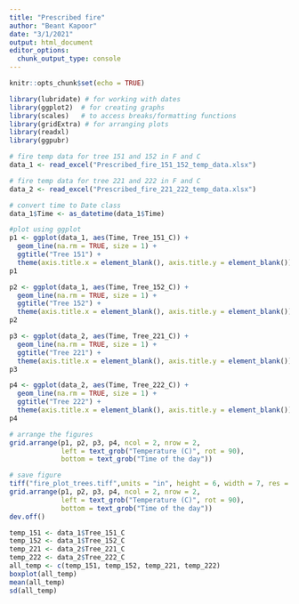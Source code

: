 ```yaml
---
title: "Prescribed fire"
author: "Beant Kapoor"
date: "3/1/2021"
output: html_document
editor_options: 
  chunk_output_type: console
---
```


```r
knitr::opts_chunk$set(echo = TRUE)
```

```r
library(lubridate) # for working with dates
library(ggplot2)  # for creating graphs
library(scales)   # to access breaks/formatting functions
library(gridExtra) # for arranging plots
library(readxl)
library(ggpubr)

# fire temp data for tree 151 and 152 in F and C
data_1 <- read_excel("Prescribed_fire_151_152_temp_data.xlsx")

# fire temp data for tree 221 and 222 in F and C
data_2 <- read_excel("Prescribed_fire_221_222_temp_data.xlsx")
```

```r
# convert time to Date class
data_1$Time <- as_datetime(data_1$Time)

#plot using ggplot
p1 <- ggplot(data_1, aes(Time, Tree_151_C)) +
  geom_line(na.rm = TRUE, size = 1) +
  ggtitle("Tree 151") +
  theme(axis.title.x = element_blank(), axis.title.y = element_blank())
p1

p2 <- ggplot(data_1, aes(Time, Tree_152_C)) +
  geom_line(na.rm = TRUE, size = 1) +
  ggtitle("Tree 152") +
  theme(axis.title.x = element_blank(), axis.title.y = element_blank())
p2

p3 <- ggplot(data_2, aes(Time, Tree_221_C)) +
  geom_line(na.rm = TRUE, size = 1) +
  ggtitle("Tree 221") +
  theme(axis.title.x = element_blank(), axis.title.y = element_blank())
p3

p4 <- ggplot(data_2, aes(Time, Tree_222_C)) +
  geom_line(na.rm = TRUE, size = 1) +
  ggtitle("Tree 222") +
  theme(axis.title.x = element_blank(), axis.title.y = element_blank())
p4

# arrange the figures
grid.arrange(p1, p2, p3, p4, ncol = 2, nrow = 2, 
             left = text_grob("Temperature (C)", rot = 90),
             bottom = text_grob("Time of the day"))

# save figure
tiff("fire_plot_trees.tiff",units = "in", height = 6, width = 7, res = 250)
grid.arrange(p1, p2, p3, p4, ncol = 2, nrow = 2, 
             left = text_grob("Temperature (C)", rot = 90),
             bottom = text_grob("Time of the day"))
dev.off()
```

```r
temp_151 <- data_1$Tree_151_C
temp_152 <- data_1$Tree_152_C
temp_221 <- data_2$Tree_221_C
temp_222 <- data_2$Tree_222_C
all_temp <- c(temp_151, temp_152, temp_221, temp_222)
boxplot(all_temp)
mean(all_temp)
sd(all_temp)
```



